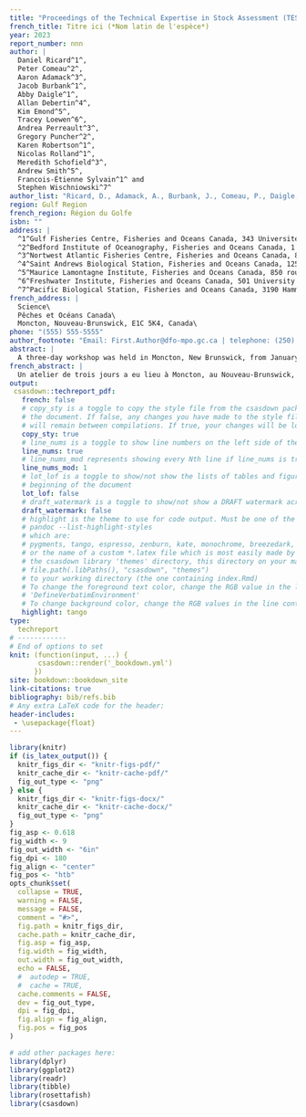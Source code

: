```yaml
---
title: "Proceedings of the Technical Expertise in Stock Assessment (TESA) national workshop on best pratices in age estimation, 31 January, 01-02 February 2023 in Moncton, New Brunswick"
french_title: Titre ici (*Nom latin de l'espèce*)
year: 2023
report_number: nnn
author: |
  Daniel Ricard^1^,
  Peter Comeau^2^,
  Aaron Adamack^3^,
  Jacob Burbank^1^,
  Abby Daigle^1^,
  Allan Debertin^4^,
  Kim Emond^5^,
  Tracey Loewen^6^,
  Andrea Perreault^3^,
  Gregory Puncher^2^,
  Karen Robertson^1^,
  Nicolas Rolland^1^,
  Meredith Schofield^3^,
  Andrew Smith^5^,
  Francois-Étienne Sylvain^1^ and
  Stephen Wischniowski^7^
author_list: "Ricard, D., Adamack, A., Burbank, J., Comeau, P., Daigle, A., Debertin, A., Emond, K., Loewen, T., Puncher, G., Robertson, K., Rolland, N., Schofield, M., Smith, A., Sylvain, F.-É. and Wischniowski, S."
region: Gulf Region
french_region: Région du Golfe
isbn: ""
address: |
  ^1^Gulf Fisheries Centre, Fisheries and Oceans Canada, 343 Université Avenue, Moncton, New Brunswick, E1C 9B6\
  ^2^Bedford Institute of Oceanography, Fisheries and Oceans Canada, 1 Challenger Dr., Dartmouth, Nova Scotia, B2Y 4A2\
  ^3^Nortwest Atlantic Fisheries Centre, Fisheries and Oceans Canada, 80 E White Hills Rd, St. John's, Newfoundland and Labrador, A1A 5J7\
  ^4^Saint Andrews Biological Station, Fisheries and Oceans Canada, 125 Marine Science Dr., St. Andrews, New Brunswick, E5B 0E4\
  ^5^Maurice Lamontagne Institute, Fisheries and Oceans Canada, 850 route de la Mer, Mont-Joli, Québec, QC G5H 3Z4\
  ^6^Freshwater Institute, Fisheries and Oceans Canada, 501 University Crescent, Winnipeg, Manitoba, R3T 2N6\
  ^7^Pacific Biological Station, Fisheries and Oceans Canada, 3190 Hammond Bay Road, Nanaimo, British Columbia, V9T 6N7\
french_address: |
  Science\
  Pêches et Océans Canada\
  Moncton, Nouveau-Brunswick, E1C 5K4, Canada\
phone: "(555) 555-5555"
author_footnote: "Email: First.Author@dfo-mpo.gc.ca | telephone: (250) 756-5555"
abstract: |
  A three-day workshop was held in Moncton, New Brunswick, from January 31 to February 02 2023. The aim of the workshop was to examine and discuss best practices in the use of structures for age estimation. 
french_abstract: |
  Un atelier de trois jours a eu lieu à Moncton, au Nouveau-Brunswick, du 31 janvier au 02 février 2023. Le but de l'atelier était d'examiner et de discuter des meilleures pratiques dans l'utilisation des structures pour l'estimation de l'âge.
output:
 csasdown::techreport_pdf:
   french: false
   # copy_sty is a toggle to copy the style file from the csasdown package every time you compile
   # the document. If false, any changes you have made to the style file in your project
   # will remain between compilations. If true, your changes will be lost when you compile
   copy_sty: true
   # line_nums is a toggle to show line numbers on the left side of the page. 
   line_nums: true
   # line_nums_mod represents showing every Nth line if line_nums is true
   line_nums_mod: 1
   # lot_lof is a toggle to show/not show the lists of tables and figures at the
   # beginning of the document
   lot_lof: false
   # draft_watermark is a toggle to show/not show a DRAFT watermark across every page
   draft_watermark: false
   # highlight is the theme to use for code output. Must be one of the list given by:
   # pandoc --list-highlight-styles
   # which are:
   # pygments, tango, espresso, zenburn, kate, monochrome, breezedark, haddock
   # or the name of a custom *.latex file which is most easily made by copying one from 
   # the csasdown library 'themes' directory, this directory on your machine:
   # file.path(.libPaths(), "csasdown", "themes")
   # to your working directory (the one containing index.Rmd)
   # To change the foreground text color, change the RGB value in the line containing
   # 'DefineVerbatimEnvironment'
   # To change background color, change the RGB values in the line containing 'shadecolor'
   highlight: tango
type:
  techreport
# ------------
# End of options to set
knit: (function(input, ...) {
       csasdown::render('_bookdown.yml')
      })
site: bookdown::bookdown_site
link-citations: true
bibliography: bib/refs.bib
# Any extra LaTeX code for the header:
header-includes:
 - \usepackage{float}
---
```


```r
library(knitr)
if (is_latex_output()) {
  knitr_figs_dir <- "knitr-figs-pdf/"
  knitr_cache_dir <- "knitr-cache-pdf/"
  fig_out_type <- "png"
} else {
  knitr_figs_dir <- "knitr-figs-docx/"
  knitr_cache_dir <- "knitr-cache-docx/"
  fig_out_type <- "png"
}
fig_asp <- 0.618
fig_width <- 9
fig_out_width <- "6in"
fig_dpi <- 180
fig_align <- "center"
fig_pos <- "htb"
opts_chunk$set(
  collapse = TRUE,
  warning = FALSE,
  message = FALSE,
  comment = "#>",
  fig.path = knitr_figs_dir,
  cache.path = knitr_cache_dir,
  fig.asp = fig_asp,
  fig.width = fig_width,
  out.width = fig_out_width,
  echo = FALSE,
  #  autodep = TRUE,
  #  cache = TRUE,
  cache.comments = FALSE,
  dev = fig_out_type,
  dpi = fig_dpi,
  fig.align = fig_align,
  fig.pos = fig_pos
)
```

```r
# add other packages here:
library(dplyr)
library(ggplot2)
library(readr)
library(tibble)
library(rosettafish)
library(csasdown)
```
